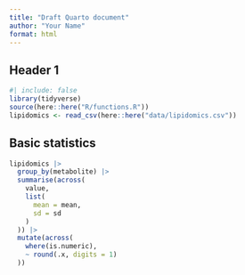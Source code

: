 ```yaml
---
title: "Draft Quarto document"
author: "Your Name"
format: html
---
```


## Header 1

```r
#| include: false
library(tidyverse)
source(here::here("R/functions.R"))
lipidomics <- read_csv(here::here("data/lipidomics.csv"))
```

## Basic statistics

```r
lipidomics |>
  group_by(metabolite) |>
  summarise(across(
    value,
    list(
      mean = mean,
      sd = sd
    )
  )) |>
  mutate(across(
    where(is.numeric),
    ~ round(.x, digits = 1)
  ))
```

